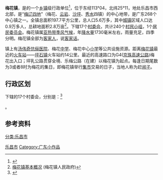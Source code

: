 {{中国乡级行政区|44/02/81/106/000}}
'''梅花镇'''，是{{PRC admin/fullname|44/02/81/113/000|3}}的一个[[乡镇|乡镇]]级行政单位<ref>{{PRC admin/ref sgc|{{PRC admin/parent|44/02/81/106/000}}}}</ref>，位于东经113°04，北纬25°11，地处乐昌市西北部，是“[[梅辽四地|梅辽四地]]”（梅花、[[云岩镇_(乐昌市)|云岩]]、[[沙坪镇_(乐昌市)|沙坪]]、[[秀水镇_(乐昌市)|秀水]]四镇）的中心地带，是广东268个中心镇之一。全镇总面积197.7平方公里，总人口5.6万多，其中[[城镇|城镇]]区域人口达0.9万多人，总耕地面积2.8万亩<ref>[http://www.lcmhz.gov.cn/show.asp?id=219  梅花镇基本概况] {{webarchive|url=https://web.archive.org/web/20130820105126/http://lcmhz.gov.cn/show.asp?id=219 |date=2013-08-20 }} (梅花镇人民政府)</ref>。下辖17个[[村委会|村委会]]，共计240个[[村民小组|村民小组]]，1个[[居民委员会|居民委员会]]。梅花镇属[[亚热带季风气候|亚热带季风气候]]，年[[降水量|降水量]]1730毫米左右，雨量充足，四季分明。梅花镇全部为[[客家人|客家人]]，说[[客家话|客家话]]。

镇上有[[汤伟奇|汤伟奇]][[伉俪|伉俪]][[医院|医院]]、梅花[[中学|中学]]、梅花中心[[小学|小学]]等公共设施资源。距离[[梅花镇|梅花镇]]最近的[[火车站|火车站]]——[[坪石镇|坪石镇]]火车站约14公里。最近的高速路口为G4([[京珠高速公路|京珠高速公路]])梅花出入口；坪乳公路贯穿全境、乐梅公路（在建）以梅花镇为起点。每逢日期尾数为3或者8时为梅花的集日，即梅花镇举行[[集市|集市]]交易的日子，当地人称为赶[http://baike.baidu.com/link?url=DUUg01GriF5IP6hXU9r_NIpOmEFCEcanCfgFCg3v3Hy81nAYsdR-q3prrzVJ6oC6sXjGDR_ns3-HSdBCDMynXa 闹子]。


== 行政区划 ==

下辖的17个村委会，分别是：<ref>{{PRC admin/ref sgc|44/02/81/106/000}}</ref>

{{PRC admin/children|44/02/81/106/000}}。

{{乐昌市行政区划}}
{{广东行政区划}}

== 参考资料 ==
{{Reflist}}

[[分类:乐昌市|分类:乐昌市]]
[[Category:韶关建制镇|乐昌市]]
[[Category:广东小作品|Category:广东小作品]]